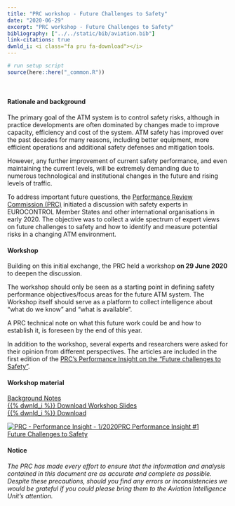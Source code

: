 ```yaml
---
title: "PRC workshop - Future Challenges to Safety"
date: "2020-06-29"
excerpt: "PRC workshop - Future Challenges to Safety"
bibliography: ["../../static/bib/aviation.bib"]
link-citations: true
dwnld_i: <i class="fa pru fa-download"></i>
---
```

```r
# run setup script
source(here::here("_common.R"))
```
<br>
<div class="container">
#### Rationale and background
The primary goal of the ATM system is to control safety risks, although in practice developments are often dominated by changes made to improve capacity, efficiency and cost of the system. ATM safety has improved over the past decades for many reasons, including better equipment, more efficient operations and additional safety defenses and mitigation tools.

However, any further improvement of current safety performance, and even maintaining the current levels, will be extremely demanding due to numerous technological and institutional changes in the future and rising levels of traffic.

To address important future questions, the [Performance Review Commission (PRC)](/about/prc/) initiated a discussion with safety experts in EUROCONTROL Member States and other international organisations in early 2020. The objective was to collect a wide spectrum of expert views on future challenges to safety and how to identify and measure potential risks in a changing ATM environment.      
</div>

<div class="container">
<div class="row align-items-start">
<div class="col-sm-10">
#### Workshop
Building on this initial exchange, the PRC held a workshop **on 29 June 2020** to deepen the discussion. 

The workshop should only be seen as a starting point in defining safety performance objectives/focus areas for the future ATM system. The Workshop itself should serve as a platform to collect intelligence about “what do we know” and “what is available”.

A PRC technical note on what this future work could be and how to establish it, is foreseen by the end of this year.

In addition to the workshop, several experts and researchers were asked for their opinion from different perspectives. The articles are included in the first edition of the [PRC's Performance Insight on the “Future challenges to Safety”](/study/prc_pi_1/).

#### Workshop material
<div class="container">
<div class="row">
<div class="card border-0">
<a href="/library/prc_ws_2020_06_challenges_atm_safety-background_note.pdf" class="btn btn-info" role="button" target="_blank"> Background Notes <br> {{% dwnld_i %}} Download </a>
<a href="/library/prc_ws_2020_06_challenges_atm_safety-slides.pdf" class="btn btn-info" role="button" target="_blank"> Workshop Slides <br> {{% dwnld_i %}} Download </a>
</div></div></div>
</div>
<div class="col-sm-2">
<div class="row justify-content-center">
<div class="card border-0"><a href="/study/prc_pi_1/" class="btn btn-secondary" role="button">
<img class="card-img-top" src="/images/pi_1-2020_cover.jpg" alt="PRC - Performance Insight - 1/2020">PRC Performance Insight #1 <br> Future Challenges to Safety</a>
</div></div></div>
</div></div>

<div class="container">
#### Notice
*The PRC has made every effort to ensure that the information and analysis contained in this document are as accurate and 
complete as possible. Despite these precautions, should you find any errors or inconsistencies we would be grateful if you 
could please bring them to the Aviation Intelligence Unit's attention.*
</div>